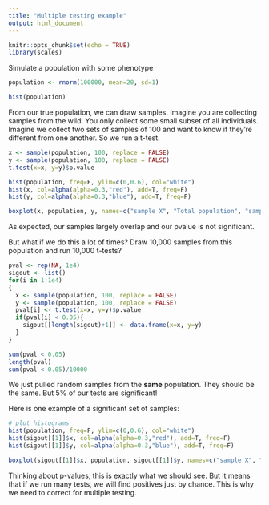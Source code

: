 ```yaml
---
title: "Multiple testing example"
output: html_document
---
```

  
```r
knitr::opts_chunk$set(echo = TRUE)
library(scales)
```

Simulate a population with some phenotype

```r

population <- rnorm(100000, mean=20, sd=1)

hist(population)

```

From our true population, we can draw samples. Imagine you are collecting samples from the wild. You only collect some small subset of all individuals. Imagine we collect two sets of samples of 100 and want to know if they're different from one another. So we run a t-test. 

```r
x <- sample(population, 100, replace = FALSE)
y <- sample(population, 100, replace = FALSE)
t.test(x=x, y=y)$p.value

hist(population, freq=F, ylim=c(0,0.6), col="white")
hist(x, col=alpha(alpha=0.3,"red"), add=T, freq=F)
hist(y, col=alpha(alpha=0.3,"blue"), add=T, freq=F)

boxplot(x, population, y, names=c("sample X", "Total population", "sample y"))

```

As expected, our samples largely overlap and our pvalue is not significant. 

But what if we do this a lot of times? Draw 10,000 samples from this population and run 10,000 t-tests?

```r
pval <- rep(NA, 1e4)
sigout <- list()
for(i in 1:1e4)
{
  x <- sample(population, 100, replace = FALSE)
  y <- sample(population, 100, replace = FALSE)
  pval[i] <- t.test(x=x, y=y)$p.value
  if(pval[i] < 0.05){
    sigout[[length(sigout)+1]] <- data.frame(x=x, y=y)
  }
}

sum(pval < 0.05)
length(pval)
sum(pval < 0.05)/10000

```

We just pulled random samples from the **same** population. They should be the same. But 5% of our tests are significant! 

Here is one example of a significant set of samples:

```r

# plot histograms
hist(population, freq=F, ylim=c(0,0.6), col="white")
hist(sigout[[1]]$x, col=alpha(alpha=0.3,"red"), add=T, freq=F)
hist(sigout[[1]]$y, col=alpha(alpha=0.3,"blue"), add=T, freq=F)

boxplot(sigout[[1]]$x, population, sigout[[1]]$y, names=c("sample X", "Total population", "sample y"))

```

Thinking about p-values, this is exactly what we should see. But it means that if we run many tests, we will find positives just by chance. This is why we need to correct for multiple testing. 




